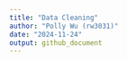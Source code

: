 ```yaml
---
title: "Data Cleaning"
author: "Polly Wu (rw3031)"
date: "2024-11-24"
output: github_document
---
```


```r

```

